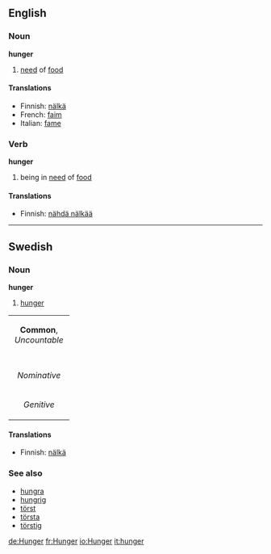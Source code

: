 ==English==
===Noun===
'''hunger'''
#[[need]] of [[food]]
====Translations====
* Finnish: [[nälkä]]
*French: [[faim]]
*Italian: [[fame]]

===Verb===
'''hunger'''
#being in [[need]] of [[food]]
====Translations====
* Finnish: [[nähdä nälkää]]

----

==Swedish==
===Noun===
'''hunger'''

#[[hunger#English|hunger]]

{| border=1 cellspacing=0
| bgcolor="#FFFFF0" colspan=5 align=center | '''Common''', ''Uncountable''
|-
|- bgcolor="#FFFFF0" align=center
| width=105 |
| width=105 | ''Indefinite'' 
| width=105 | ''Definite'' 
|- align=center
| width=105 bgcolor="#FFFFF0" | ''Nominative'' 
| [[hunger]]
| [[hungern]]
|- align=center
| width=105 bgcolor="#FFFFF0" | ''Genitive'' 
| [[hungers]]
| [[hungerns]]
|}

====Translations====
* Finnish: [[nälkä]]

===See also===
*[[hungra]]
*[[hungrig]]
*[[törst]]
*[[törsta]]
*[[törstig]]

[[de:Hunger]]
[[fr:Hunger]]
[[io:Hunger]]
[[it:hunger]]